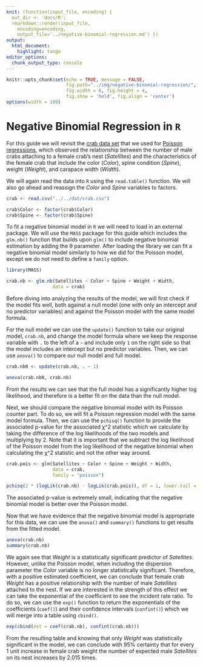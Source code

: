 ```yaml
---
knit: (function(input_file, encoding) {
  out_dir <- 'docs/R';
  rmarkdown::render(input_file,
    encoding=encoding,
    output_file='../negative-binomial-regression.md') })
output:
  html_document:
    highlight: tango
editor_options:
  chunk_output_type: console
---
```

  
```r
knitr::opts_chunk$set(echo = TRUE, message = FALSE,
                      fig.path="../img/negative-binomial-regression/",
                      fig.width = 6, fig.height = 4,
                      fig.show = 'hold', fig.align = 'center')
options(width = 100)
```

# Negative Binomial Regression in `R`

For this guide we will revisit the [crab data set](https://github.com/tylerbg/DLC_stat_resources/tree/master/docs/R/dat/crab.csv) that we used for [Poisson regressions](https://online.stat.psu.edu/stat504/lesson/9/9.2), which observed the relationship between the number of male crabs attaching to a female crab's nest (*Satellites*) and the characteristics of the female crab that include the color (*Color*), spine condition (*Spine*), weight (*Weight*), and carapace width (*Width*).

We will again read the data into `R` using the `read.table()` function.  We will also go ahead and reassign the *Color* and *Spine* variables to factors.

```r
crab <- read.csv("../../dat/crab.csv")

crab$Color <- factor(crab$Color)
crab$Spine <- factor(crab$Spine)
```

To fit a negative binomial model in `R` we will need to load in an external package.  We will use the `MASS` package for this guide which includes the `glm.nb()` function that builds upon `glm()` to include negative binomial estimation by adding the &theta; parameter.  After loading the library we can fit a negative binomial model similarly to how we did for the Poisson model, except we do not need to define a `family` option.

```r
library(MASS)

crab.nb <- glm.nb(Satellites ~ Color + Spine + Weight + Width,
                 data = crab)
```

Before diving into analyzing the results of the model, we will first check if the model fits well, both against a null model (one with only an intercept and no predictor variables) and against the Poisson model with the same model formula.

For the null model we can use the `update()` function to take our original model, `crab.nb`, and change the model formula where we keep the response variable with `.` to the left of a `~` and include only `1` on the right side so that the model includes an intercept but no predictor variables.  Then, we can use `anova()` to compare our null model and full model.


```r
crab.nb0 <- update(crab.nb, . ~ 1)

anova(crab.nb0, crab.nb)
```

From the results we can see that the full model has a significantly higher log likelihood, and therefore is a better fit on the data than the null model.

Next, we should compare the negative binomial model with its Poisson counter part.  To do so, we will fit a Poisson regression model with the same model formula.  Then, we can use the `pchisq()` function to provide the associated p-value for the associated &chi;^2 statistic which we calculate by taking the difference of the log likelihoods of the two models and multiplying by 2.  Note that it is important that we subtract the log likelihood of the Poisson model from the log likelihood of the negative binomial when calculating the &chi;^2 statistic and not the other way around.

```r
crab.pois <- glm(Satellites ~ Color + Spine + Weight + Width,
                 data = crab,
                 family = "poisson")

pchisq(2 * (logLik(crab.nb) - logLik(crab.pois)), df = 1, lower.tail = FALSE)
```

The associated p-value is extremely small, indicating that the negative binomial model is better over the Poisson model.

Now that we have evidence that the negative binomial model is appropriate for this data, we can use the `anova()` and `summary()` functions to get results from the fitted model.

```r
anova(crab.nb)
summary(crab.nb)
```

We again see that *Weight* is a statistically significant predictor of *Satellites*.  However, unlike the Poisson model, when including the dispersion parameter the *Color* variable is no longer statistically significant.  Therefore, with a positive estimated coefficient, we can conclude that female crab *Weight* has a positive relationship with the number of male *Satellites* attached to the nest.  If we are interested in the strength of this effect we can take the exponential of the coefficient to see the incident rate ratio.  To do so, we can use the `exp()` function to return the exponentials of the coefficients (`coef()`) and their confidence intervals (`confint()`) which we will merge into a table using `cbind()`.

```r
exp(cbind(est = coef(crab.nb), confint(crab.nb)))
```

From the resulting table and knowing that only *Weight* was statistically significant in the model, we can conclude with 95% certainty that for every 1 unit increase in female crab weight the number of expected male *Satellites* on its nest increases by 2.015 times.